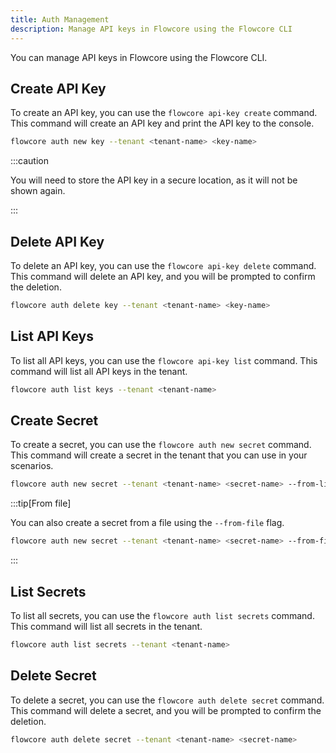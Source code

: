 ```yaml
---
title: Auth Management
description: Manage API keys in Flowcore using the Flowcore CLI
---
```


You can manage API keys in Flowcore using the Flowcore CLI.

## Create API Key

To create an API key, you can use the `flowcore api-key create` command. This command will create an API key and print the API key to the console.

```sh
flowcore auth new key --tenant <tenant-name> <key-name>
```

:::caution

You will need to store the API key in a secure location, as it will not be shown again.

:::

## Delete API Key

To delete an API key, you can use the `flowcore api-key delete` command. This command will delete an API key, and you will be prompted to confirm the deletion.

```sh
flowcore auth delete key --tenant <tenant-name> <key-name>
```

## List API Keys

To list all API keys, you can use the `flowcore api-key list` command. This command will list all API keys in the tenant.

```sh
flowcore auth list keys --tenant <tenant-name>
```

## Create Secret

To create a secret, you can use the `flowcore auth new secret` command. This command will create a secret in the tenant that you can use in your scenarios.

```sh
flowcore auth new secret --tenant <tenant-name> <secret-name> --from-literal=<secret-value>
```

:::tip[From file]

You can also create a secret from a file using the `--from-file` flag.

```sh
flowcore auth new secret --tenant <tenant-name> <secret-name> --from-file=<path-to-file>
```

:::

## List Secrets

To list all secrets, you can use the `flowcore auth list secrets` command. This command will list all secrets in the tenant.

```sh
flowcore auth list secrets --tenant <tenant-name>
```

## Delete Secret

To delete a secret, you can use the `flowcore auth delete secret` command. This command will delete a secret, and you will be prompted to confirm the deletion.

```sh
flowcore auth delete secret --tenant <tenant-name> <secret-name>
```